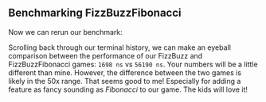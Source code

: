 
## Benchmarking FizzBuzzFibonacci

Now we can rerun our benchmark:

<PytestGameFibonacciOutput />

Scrolling back through our terminal history,
we can make an eyeball comparison between the performance of our FizzBuzz and FizzBuzzFibonacci games: `1698 ns` vs `56190 ns`.
Your numbers will be a little different than mine.
However, the difference between the two games is likely in the 50x range.
That seems good to me! Especially for adding a feature as fancy sounding as _Fibonacci_ to our game.
The kids will love it!
